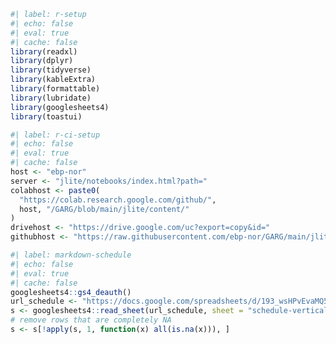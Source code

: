 <!-- markdownlint-disable MD041 -->

```r
#| label: r-setup
#| echo: false
#| eval: true
#| cache: false
library(readxl)
library(dplyr)
library(tidyverse)
library(kableExtra)
library(formattable)
library(lubridate)
library(googlesheets4)
library(toastui)
```

```r
#| label: r-ci-setup
#| echo: false
#| eval: true
#| cache: false
host <- "ebp-nor"
server <- "jlite/notebooks/index.html?path="
colabhost <- paste0(
  "https://colab.research.google.com/github/",
  host, "/GARG/blob/main/jlite/content/"
)
drivehost <- "https://drive.google.com/uc?export=copy&id="
githubhost <- "https://raw.githubusercontent.com/ebp-nor/GARG/main/jlite/content/"
```

```r
#| label: markdown-schedule
#| echo: false
#| eval: true
#| cache: false
googlesheets4::gs4_deauth()
url_schedule <- "https://docs.google.com/spreadsheets/d/193_wsHPvEvaMQ583t4t0p2P6eiXMN_It-irhKyiO64U/edit#gid=0"
s <- googlesheets4::read_sheet(url_schedule, sheet = "schedule-vertical", col_types = "c")
# remove rows that are completely NA
s <- s[!apply(s, 1, function(x) all(is.na(x))), ]
```

<!-- markdownlint-enable MD041 -->

